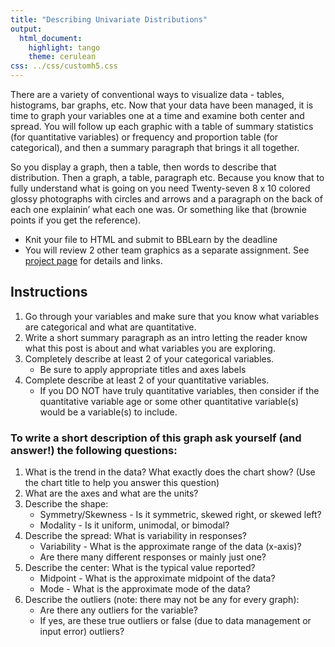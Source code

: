 ```yaml
---
title: "Describing Univariate Distributions"
output:
  html_document:
    highlight: tango
    theme: cerulean
css: ../css/customh5.css
---
```


There are a variety of conventional ways to visualize data - tables, histograms, bar graphs, etc. Now that your data have been managed, it is time to graph your variables one at a time and examine both center and spread. You will follow up each graphic with a table of summary statistics (for quantitative variables) or frequency and proportion table (for categorical), and then a summary paragraph that brings it all together. 

So you display a graph, then a table, then words to describe that distribution. Then a graph, a table, paragraph etc. 
Because you know that to fully understand what is going on you need Twenty-seven 8 x 10 colored glossy photographs with circles and arrows and a paragraph on the back of each one explainin' what each one was. Or something like that (brownie points if you get the reference).

* Knit your file to HTML and submit to BBLearn by the deadline
* You will review 2 other team graphics as a separate assignment. See [project page](https://norcalbiostat.github.io/MATH315/project.html) for details and links. 
 
 
## Instructions

1. Go through your variables and make sure that you know what variables are categorical and what are quantitative.
2. Write a short summary paragraph as an intro letting the reader know what this post is about and what variables you are exploring. 
3. Completely describe at least 2 of your categorical variables. 
    - Be sure to apply appropriate titles and axes labels 
4. Complete describe at least 2 of your quantitative variables. 
    - If you DO NOT have truly quantitative variables, then consider if the quantitative variable age or some other quantitative variable(s) would be a variable(s) to include. 


### To write a short description of this graph ask yourself (and answer!) the following questions:
1. What is the trend in the data? What exactly does the chart show? (Use the chart title to help you answer this question)
2. What are the axes and what are the units?
3. Describe the shape:
    - Symmetry/Skewness - Is it symmetric, skewed right, or skewed left?
    - Modality - Is it uniform, unimodal, or bimodal?             
4. Describe the spread: What is variability in responses?  
    - Variability - What is the approximate range of the data (x-axis)?
    - Are there many different responses or mainly just one?
5. Describe the center: What is the typical value reported? 
    - Midpoint - What is the approximate midpoint of the data?
    - Mode - What is the approximate mode of the data?
6. Describe the outliers (note: there may not be any for every graph):
    - Are there any outliers for the variable?
    - If yes, are these true outliers or false (due to data management or input error) outliers?


